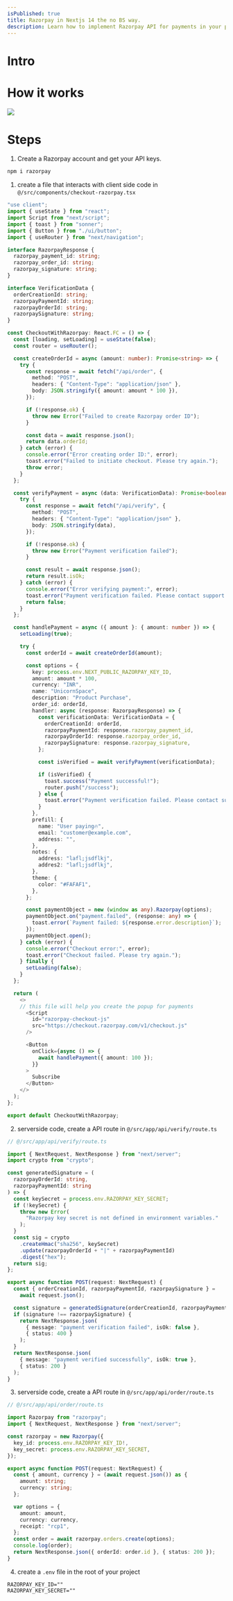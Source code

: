 ```yaml
---
isPublished: true
title: Razorpay in Nextjs 14 the no BS way.
description: Learn how to implement Razorpay API for payments in your projects.
---
```


# Intro

# How it works

<img src="https://razorpay.com/docs/build/browser/assets/images/payment-flow-pg.jpg" />

# Steps


1. Create a Razorpay account and get your API keys.

```bash
npm i razorpay
```


1. create a file that interacts with client side code in `@/src/components/checkout-razorpay.tsx`

```ts
"use client";
import { useState } from "react";
import Script from "next/script";
import { toast } from "sonner";
import { Button } from "./ui/button";
import { useRouter } from "next/navigation";

interface RazorpayResponse {
  razorpay_payment_id: string;
  razorpay_order_id: string;
  razorpay_signature: string;
}

interface VerificationData {
  orderCreationId: string;
  razorpayPaymentId: string;
  razorpayOrderId: string;
  razorpaySignature: string;
}

const CheckoutWithRazorpay: React.FC = () => {
  const [loading, setLoading] = useState(false);
  const router = useRouter();

  const createOrderId = async (amount: number): Promise<string> => {
    try {
      const response = await fetch("/api/order", {
        method: "POST",
        headers: { "Content-Type": "application/json" },
        body: JSON.stringify({ amount: amount * 100 }),
      });

      if (!response.ok) {
        throw new Error("Failed to create Razorpay order ID");
      }

      const data = await response.json();
      return data.orderId;
    } catch (error) {
      console.error("Error creating order ID:", error);
      toast.error("Failed to initiate checkout. Please try again.");
      throw error;
    }
  };

  const verifyPayment = async (data: VerificationData): Promise<boolean> => {
    try {
      const response = await fetch("/api/verify", {
        method: "POST",
        headers: { "Content-Type": "application/json" },
        body: JSON.stringify(data),
      });

      if (!response.ok) {
        throw new Error("Payment verification failed");
      }

      const result = await response.json();
      return result.isOk;
    } catch (error) {
      console.error("Error verifying payment:", error);
      toast.error("Payment verification failed. Please contact support.");
      return false;
    }
  };

  const handlePayment = async ({ amount }: { amount: number }) => {
    setLoading(true);

    try {
      const orderId = await createOrderId(amount);

      const options = {
        key: process.env.NEXT_PUBLIC_RAZORPAY_KEY_ID,
        amount: amount * 100,
        currency: "INR",
        name: "UnicornSpace",
        description: "Product Purchase",
        order_id: orderId,
        handler: async (response: RazorpayResponse) => {
          const verificationData: VerificationData = {
            orderCreationId: orderId,
            razorpayPaymentId: response.razorpay_payment_id,
            razorpayOrderId: response.razorpay_order_id,
            razorpaySignature: response.razorpay_signature,
          };

          const isVerified = await verifyPayment(verificationData);

          if (isVerified) {
            toast.success("Payment successful!");
            router.push("/success");
          } else {
            toast.error("Payment verification failed. Please contact support.");
          }
        },
        prefill: {
          name: "User paying🔥",
          email: "customer@example.com",
          address: "",
        },
        notes: {
          address: "lafl;jsdflkj",
          addres2: "lafl;jsdflkj",
        },
        theme: {
          color: "#FAFAF1",
        },
      };

      const paymentObject = new (window as any).Razorpay(options);
      paymentObject.on("payment.failed", (response: any) => {
        toast.error(`Payment failed: ${response.error.description}`);
      });
      paymentObject.open();
    } catch (error) {
      console.error("Checkout error:", error);
      toast.error("Checkout failed. Please try again.");
    } finally {
      setLoading(false);
    }
  };

  return (
    <>
    // this file will help you create the popup for payments
      <Script
        id="razorpay-checkout-js"
        src="https://checkout.razorpay.com/v1/checkout.js"
      />

      <Button
        onClick={async () => {
          await handlePayment({ amount: 100 });
        }}
      >
        Subscribe
      </Button>
    </>
  );
};

export default CheckoutWithRazorpay;
```


2. serverside code, create a API route in `@/src/app/api/verify/route.ts`

```ts
// @/src/app/api/verify/route.ts

import { NextRequest, NextResponse } from "next/server";
import crypto from "crypto";

const generatedSignature = (
  razorpayOrderId: string,
  razorpayPaymentId: string
) => {
  const keySecret = process.env.RAZORPAY_KEY_SECRET;
  if (!keySecret) {
    throw new Error(
      "Razorpay key secret is not defined in environment variables."
    );
  }
  const sig = crypto
    .createHmac("sha256", keySecret)
    .update(razorpayOrderId + "|" + razorpayPaymentId)
    .digest("hex");
  return sig;
};

export async function POST(request: NextRequest) {
  const { orderCreationId, razorpayPaymentId, razorpaySignature } =
    await request.json();

  const signature = generatedSignature(orderCreationId, razorpayPaymentId);
  if (signature !== razorpaySignature) {
    return NextResponse.json(
      { message: "payment verification failed", isOk: false },
      { status: 400 }
    );
  }
  return NextResponse.json(
    { message: "payment verified successfully", isOk: true },
    { status: 200 }
  );
}
```

3. serverside code, create a API route in `@/src/app/api/order/route.ts`

```ts
// @/src/app/api/order/route.ts

import Razorpay from "razorpay";
import { NextRequest, NextResponse } from "next/server";

const razorpay = new Razorpay({
  key_id: process.env.RAZORPAY_KEY_ID!,
  key_secret: process.env.RAZORPAY_KEY_SECRET,
});

export async function POST(request: NextRequest) {
  const { amount, currency } = (await request.json()) as {
    amount: string;
    currency: string;
  };

  var options = {
    amount: amount,
    currency: currency,
    receipt: "rcp1",
  };
  const order = await razorpay.orders.create(options);
  console.log(order);
  return NextResponse.json({ orderId: order.id }, { status: 200 });
}
```

4. create a `.env` file in the root of your project

```env
RAZORPAY_KEY_ID=""
RAZORPAY_KEY_SECRET=""
```

